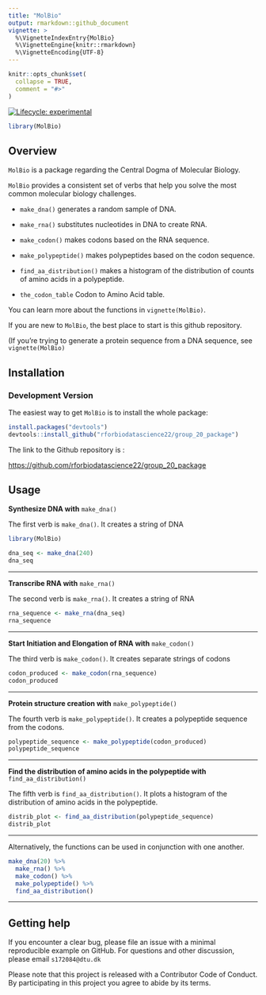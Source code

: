 ```yaml
---
title: "MolBio"
output: rmarkdown::github_document
vignette: >
  %\VignetteIndexEntry{MolBio}
  %\VignetteEngine{knitr::rmarkdown}
  %\VignetteEncoding{UTF-8}
---
```


```r
knitr::opts_chunk$set(
  collapse = TRUE,
  comment = "#>"
)
```

<!-- badges: start -->
[![Lifecycle: experimental](https://img.shields.io/badge/lifecycle-experimental-orange.svg)](https://lifecycle.r-lib.org/articles/stages.html#experimental)
<!-- badges: end -->

```r
library(MolBio)
```

## Overview

`MolBio` is a package regarding the Central Dogma of Molecular Biology.

`MolBio` provides a consistent set of verbs that help you solve the most common molecular biology challenges.

* `make_dna()` generates a random sample of DNA. 

* `make_rna()` substitutes nucleotides in DNA to create RNA. 

* `make_codon()` makes codons based on the RNA sequence. 

* `make_polypeptide()` makes polypeptides based on the codon sequence. 

* `find_aa_distribution()` makes a histogram of the distribution of counts of amino acids in a polypeptide.

* `the_codon_table` Codon to Amino Acid table. 

You can learn more about the functions in `vignette(MolBio)`.

If you are new to `MolBio`, the best place to start is this github repository.

(If you're trying to generate a protein sequence from a DNA sequence, see `vignette(MolBio)`



## Installation

### Development Version

The easiest way to get `MolBio` is to install the whole package:

```r
install.packages("devtools")
devtools::install_github("rforbiodatascience22/group_20_package")
```

The link to the Github repository is : 

<https://github.com/rforbiodatascience22/group_20_package> 


## Usage

**Synthesize DNA with** `make_dna()`

The first verb is `make_dna()`. It creates a string of DNA 

```r

library(MolBio)
```

```r
dna_seq <- make_dna(240)
dna_seq
```

***


**Transcribe RNA with** `make_rna()`

The second verb is `make_rna()`. It creates a string of RNA 

```r
rna_sequence <- make_rna(dna_seq)
rna_sequence
```

***

**Start Initiation and Elongation of RNA with** `make_codon()`

The third verb is `make_codon()`. It creates separate strings of codons

```r
codon_produced <- make_codon(rna_sequence)
codon_produced
```


***

**Protein structure creation with** `make_polypeptide()`

The fourth verb is `make_polypeptide()`. It creates a polypeptide sequence from the codons.


```r
polypeptide_sequence <- make_polypeptide(codon_produced)
polypeptide_sequence
```


***

**Find the distribution of amino acids in the polypeptide with** `find_aa_distribution()`

The fifth verb is `find_aa_distribution()`. It plots a histogram of the distribution of amino acids in the polypeptide.



```r
distrib_plot <- find_aa_distribution(polypeptide_sequence)
distrib_plot
```

***

Alternatively, the functions can be used in conjunction with one another. 

```r

make_dna(20) %>% 
  make_rna() %>% 
  make_codon() %>% 
  make_polypeptide() %>% 
  find_aa_distribution()
```

***

## Getting help

If you encounter a clear bug, please file an issue with a minimal reproducible example on GitHub.
For questions and other discussion, please email `s172084@dtu.dk`

Please note that this project is released with a Contributor Code of Conduct. By participating in this project you agree to abide by its terms.
